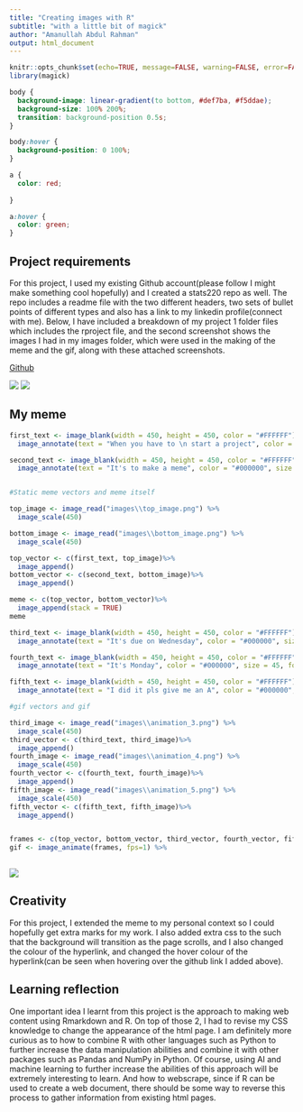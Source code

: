 ```yaml
---
title: "Creating images with R"
subtitle: "with a little bit of magick"
author: "Amanullah Abdul Rahman"
output: html_document
---
```


```r
knitr::opts_chunk$set(echo=TRUE, message=FALSE, warning=FALSE, error=FALSE)
library(magick)
```

```css
body {
  background-image: linear-gradient(to bottom, #def7ba, #f5ddae);
  background-size: 100% 200%;
  transition: background-position 0.5s;
}

body:hover {
  background-position: 0 100%;
}

a {
  color: red;
  
}

a:hover {
  color: green;
}
```

## Project requirements
For this project, I used my existing Github account(please follow I might make something cool hopefully) and I created a stats220 repo as well. The repo includes a readme file with the two different headers, two sets of bullet points of different types and also has a link to my linkedin profile(connect with me). Below, I have included a breakdown of my project 1 folder files which includes the rproject file, and the second screenshot shows the images I had in my images folder, which were used in the making of the meme and the gif, along with these attached screenshots.

[Github](https://github.com/femt28/stats220)

![](images\project_files1.png)
![](images\project_files2.png)


## My meme

```r
first_text <- image_blank(width = 450, height = 450, color = "#FFFFFF") %>% 
  image_annotate(text = "When you have to \n start a project", color = "#000000", size = 45, font = "Trebuchet", gravity = "center")

second_text <- image_blank(width = 450, height = 450, color = "#FFFFFF") %>% 
  image_annotate(text = "It's to make a meme", color = "#000000", size = 45, font = "Impact", gravity = "center")


#Static meme vectors and meme itself

top_image <- image_read("images\\top_image.png") %>%
  image_scale(450)

bottom_image <- image_read("images\\bottom_image.png") %>%
  image_scale(450)

top_vector <- c(first_text, top_image)%>%
  image_append()
bottom_vector <- c(second_text, bottom_image)%>%
  image_append()

meme <- c(top_vector, bottom_vector)%>%
  image_append(stack = TRUE)
meme
```


```r
third_text <- image_blank(width = 450, height = 450, color = "#FFFFFF") %>% 
  image_annotate(text = "It's due on Wednesday", color = "#000000", size = 45, font = "Impact", gravity = "center")

fourth_text <- image_blank(width = 450, height = 450, color = "#FFFFFF") %>% 
  image_annotate(text = "It's Monday", color = "#000000", size = 45, font = "Impact", gravity = "center")

fifth_text <- image_blank(width = 450, height = 450, color = "#FFFFFF") %>% 
  image_annotate(text = "I did it pls give me an A", color = "#000000", size = 45, font = "Impact", gravity = "center")

#gif vectors and gif

third_image <- image_read("images\\animation_3.png") %>%
  image_scale(450)
third_vector <- c(third_text, third_image)%>%
  image_append()
fourth_image <- image_read("images\\animation_4.png") %>%
  image_scale(450)
fourth_vector <- c(fourth_text, fourth_image)%>%
  image_append()
fifth_image <- image_read("images\\animation_5.png") %>%
  image_scale(450)
fifth_vector <- c(fifth_text, fifth_image)%>%
  image_append()


frames <- c(top_vector, bottom_vector, third_vector, fourth_vector, fifth_vector)
gif <- image_animate(frames, fps=1) %>%
  

```
![](my_animation.gif)

## Creativity

For this project, I extended the meme to my personal context so I could hopefully get extra marks for my work. I also added extra css to the such that the background will transition as the page scrolls, and I also changed the colour of the hyperlink, and changed the hover colour of the hyperlink(can be seen when hovering over the github link I added above). 

## Learning reflection

One important idea I learnt from this project is the approach to making web content using Rmarkdown and R. On top of those 2, I had to revise my CSS knowledge to change the appearance of the html page. I am definitely more curious as to how to combine R with other languages such as Python to further increase the data manipulation abilities and combine it with other packages such as Pandas and NumPy in Python. Of course, using AI and machine learning to further increase the abilities of this approach will be extremely interesting to learn. And how to webscrape, since if R can be used to create a web document, there should be some way to reverse this process to gather information from existing html pages.

